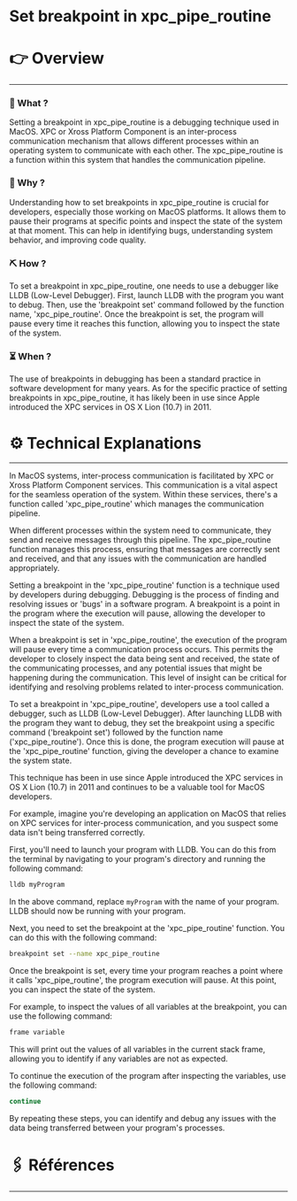# Set breakpoint in xpc_pipe_routine


# 👉 Overview

---

### 👀 What ?

Setting a breakpoint in xpc_pipe_routine is a debugging technique used in MacOS. XPC or Xross Platform Component is an inter-process communication mechanism that allows different processes within an operating system to communicate with each other. The xpc_pipe_routine is a function within this system that handles the communication pipeline.


### 🧐 Why ?

Understanding how to set breakpoints in xpc_pipe_routine is crucial for developers, especially those working on MacOS platforms. It allows them to pause their programs at specific points and inspect the state of the system at that moment. This can help in identifying bugs, understanding system behavior, and improving code quality.


### ⛏️ How ?

To set a breakpoint in xpc_pipe_routine, one needs to use a debugger like LLDB (Low-Level Debugger). First, launch LLDB with the program you want to debug. Then, use the 'breakpoint set' command followed by the function name, 'xpc_pipe_routine'. Once the breakpoint is set, the program will pause every time it reaches this function, allowing you to inspect the state of the system.


### ⏳ When ?

The use of breakpoints in debugging has been a standard practice in software development for many years. As for the specific practice of setting breakpoints in xpc_pipe_routine, it has likely been in use since Apple introduced the XPC services in OS X Lion (10.7) in 2011.


# ⚙️ Technical Explanations

---

In MacOS systems, inter-process communication is facilitated by XPC or Xross Platform Component services. This communication is a vital aspect for the seamless operation of the system. Within these services, there's a function called 'xpc_pipe_routine' which manages the communication pipeline.

When different processes within the system need to communicate, they send and receive messages through this pipeline. The xpc_pipe_routine function manages this process, ensuring that messages are correctly sent and received, and that any issues with the communication are handled appropriately.

Setting a breakpoint in the 'xpc_pipe_routine' function is a technique used by developers during debugging. Debugging is the process of finding and resolving issues or 'bugs' in a software program. A breakpoint is a point in the program where the execution will pause, allowing the developer to inspect the state of the system.

When a breakpoint is set in 'xpc_pipe_routine', the execution of the program will pause every time a communication process occurs. This permits the developer to closely inspect the data being sent and received, the state of the communicating processes, and any potential issues that might be happening during the communication. This level of insight can be critical for identifying and resolving problems related to inter-process communication.

To set a breakpoint in 'xpc_pipe_routine', developers use a tool called a debugger, such as LLDB (Low-Level Debugger). After launching LLDB with the program they want to debug, they set the breakpoint using a specific command ('breakpoint set') followed by the function name ('xpc_pipe_routine'). Once this is done, the program execution will pause at the 'xpc_pipe_routine' function, giving the developer a chance to examine the system state.

This technique has been in use since Apple introduced the XPC services in OS X Lion (10.7) in 2011 and continues to be a valuable tool for MacOS developers.

For example, imagine you're developing an application on MacOS that relies on XPC services for inter-process communication, and you suspect some data isn't being transferred correctly.

First, you'll need to launch your program with LLDB. You can do this from the terminal by navigating to your program's directory and running the following command:

```bash
lldb myProgram

```

In the above command, replace `myProgram` with the name of your program. LLDB should now be running with your program.

Next, you need to set the breakpoint at the 'xpc_pipe_routine' function. You can do this with the following command:

```bash
breakpoint set --name xpc_pipe_routine

```

Once the breakpoint is set, every time your program reaches a point where it calls 'xpc_pipe_routine', the program execution will pause. At this point, you can inspect the state of the system.

For example, to inspect the values of all variables at the breakpoint, you can use the following command:

```bash
frame variable

```

This will print out the values of all variables in the current stack frame, allowing you to identify if any variables are not as expected.

To continue the execution of the program after inspecting the variables, use the following command:

```bash
continue

```

By repeating these steps, you can identify and debug any issues with the data being transferred between your program's processes.

# 🖇️ Références

---